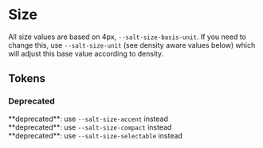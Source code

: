
<Meta title="Theme/Foundations/Size" />

# Size

All size values are based on 4px, `--salt-size-basis-unit`. If you need to change this, use `--salt-size-unit` (see density aware values below) which will adjust this base value according to density.

## Tokens

<DocGrid withNotes>
  <SpacingBlock spacingVar="--salt-size-accent" />
  <SpacingBlock spacingVar="--salt-size-basis-unit" />
  <SpacingBlock spacingVar="--salt-size-border" />
  <SpacingBlock spacingVar="--salt-size-divider-strokeWidth" />
  <SpacingBlock spacingVar="--salt-size-sharktooth-height" />
  <SpacingBlock spacingVar="--salt-size-sharktooth-width" />
  <SpacingBlock spacingVar="--salt-size-unit" />
  <SpacingBlock spacingVar="--salt-size-compact" />
  <SpacingBlock spacingVar="--salt-size-base" />
  <SpacingBlock spacingVar="--salt-size-divider-height" />
  <SpacingBlock spacingVar="--salt-size-selectable" />
  <SpacingBlock spacingVar="--salt-size-stackable" />
  <SpacingBlock spacingVar="--salt-size-brandBar" replacementToken="--salt-size-accent" />
  <SpacingBlock spacingVar="--salt-size-detail" replacementToken="--salt-size-compact"/>
  <SpacingBlock spacingVar="--salt-size-selection" replacementToken="replacementToken"/>
</DocGrid>

### **Deprecated**

<div style={{ "--saltDocGrid-columns": "repeat(3, auto)" }}>
  <DocGrid>
    <SpacingBlock spacingVar="--salt-size-brandBar" />
    <div>
      **deprecated**: use <code>--salt-size-accent</code> instead
    </div>
    <SpacingBlock spacingVar="--salt-size-detail" />
    <div>
      **deprecated**: use <code>--salt-size-compact</code> instead
    </div>
    <SpacingBlock spacingVar="--salt-size-selection" />
    <div>
      **deprecated**: use <code>--salt-size-selectable</code> instead
    </div>
  </DocGrid>
</div>

